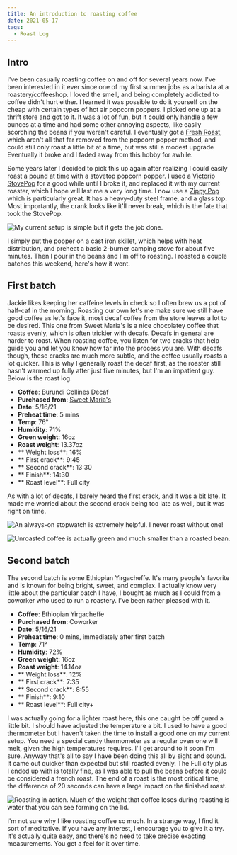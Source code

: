 ```yaml
---
title: An introduction to roasting coffee
date: 2021-05-17
tags:
  - Roast Log
---
```


## Intro

I've been casually roasting coffee on and off for several years now. I've been interested in it ever since one of my first summer jobs as a barista at a roastery/coffeeshop. I loved the smell, and being completely addicted to coffee didn't hurt either. I learned it was possible to do it yourself on the cheap with certain types of hot air popcorn poppers. I picked one up at a thrift store and got to it. It was a lot of fun, but it could only handle a few ounces at a time and had some other annoying aspects, like easily scorching the beans if you weren't careful. I eventually got a [Fresh Roast](https://www.sweetmarias.com/roasting/air-roasters/freshroast.html), which aren't all that far removed from the popcorn popper method, and could still only roast a little bit at a time, but was still a modest upgrade Eventually it broke and I faded away from this hobby for awhile.

Some years later I decided to pick this up again after realizing I could easily roast a pound at time with a stovetop popcorn popper. I used a [Victorio StovePop](https://vkpbrands.com/store/stovepop-stainless-steel-popper.html) for a good while until I broke it, and replaced it with my current roaster, which I hope will last me a very long time. I now use a [Zippy Pop](https://zippypop.com/) which is particularly great. It has a heavy-duty steel frame, and a glass top. Most importantly, the crank looks like it'll never break, which is the fate that took the StovePop.

![My current setup is simple but it gets the job done.](./roast-setup.jpg)

I simply put the popper on a cast iron skillet, which helps with heat distribution, and preheat a basic 2-burner camping stove for about five minutes. Then I pour in the beans and I'm off to roasting. I roasted a couple batches this weekend, here's how it went.

## First batch

Jackie likes keeping her caffeine levels in check so I often brew us a pot of half-caf in the morning. Roasting our own let's me make sure we still have good coffee as let's face it, most decaf coffee from the store leaves a lot to be desired. This one from Sweet Maria's is a nice chocolatey coffee that roasts evenly, which is often trickier with decafs. Decafs in general are harder to roast. When roasting coffee, you listen for two cracks that help guide you and let you know how far into the process you are. With decafs though, these cracks are much more subtle, and the coffee usually roasts a lot quicker. This is why I generally roast the decaf first, as the roaster still hasn't warmed up fully after just five minutes, but I'm an impatient guy. Below is the roast log.

- **Coffee**: Burundi Collines Decaf
- **Purchased from**: [Sweet Maria's](https://www.sweetmarias.com/)
- **Date**: 5/16/21
- **Preheat time**: 5 mins
- **Temp**: 76°
- **Humidity**: 71%
- **Green weight**: 16oz
- **Roast weight**: 13.37oz
- ** Weight loss**: 16%
- ** First crack**: 9:45
- ** Second crack**: 13:30
- ** Finish**: 14:30
- ** Roast level**: Full city

As with a lot of decafs, I barely heard the first crack, and it was a bit late. It made me worried about the second crack being too late as well, but it was right on time. 

![An always-on stopwatch is extremely helpful. I never roast without one!](./roasting-with-watch.jpg)

![Unroasted coffee is actually green and much smaller than a roasted bean.](./before-roasting.jpg)

## Second batch

The second batch is some Ethiopian Yirgacheffe. It's many people's favorite and is known for being bright, sweet, and complex. I actually know very little about the particular batch I have, I bought as much as I could from a coworker who used to run a roastery. I've been rather pleased with it.

- **Coffee**: Ethiopian Yirgacheffe
- **Purchased from**: Coworker
- **Date**: 5/16/21
- **Preheat time**: 0 mins, immediately after first batch
- **Temp**: 71°
- **Humidity**: 72%
- **Green weight**: 16oz
- **Roast weight**: 14.14oz
- ** Weight loss**: 12%
- ** First crack**: 7:35
- ** Second crack**: 8:55
- ** Finish**: 9:10
- ** Roast level**: Full city+

I was actually going for a lighter roast here, this one caught be off guard a little bit. I should have adjusted the temperature a bit. I used to have a good thermometer but I haven't taken the time to install a good one on my current setup. You need a special candy thermometer as a regular oven one will melt, given the high temperatures requires. I'll get around to it soon I'm sure. Anyway that's all to say I have been doing this all by sight and sound.  It came out quicker than expected but still roasted evenly. The Full city plus I ended up with is totally fine, as I was able to pull the beans before it could be considered a french roast. The end of a roast is the most critical time, the difference of 20 seconds can have a large impact on the finished roast.

![Roasting in action. Much of the weight that coffee loses during roasting is water that you can see forming on the lid.](during-roasting.jpg)

I'm not sure why I like roasting coffee so much. In a strange way, I find it sort of meditative. If you have any interest, I encourage you to give it a try. It's actually quite easy, and there's no need to take precise exacting measurements. You get a feel for it over time.